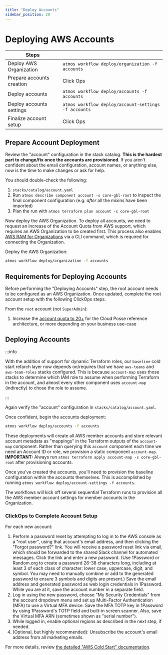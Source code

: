 ```yaml
---
title: "Deploy Accounts"
sidebar_position: 20
---
```


# Deploying AWS Accounts

| Steps                     |                                                      |
| ------------------------- | ---------------------------------------------------- |
| Deploy AWS Organization   | `atmos workflow deploy/organization -f accounts`     |
| Prepare accounts creation | Click Ops                                            |
| Deploy accounts           | `atmos workflow deploy/accounts -f accounts`         |
| Deploy accounts settings  | `atmos workflow deploy/account-settings -f accounts` |
| Finalize account setup    | Click Ops                                            |

## Prepare Account Deployment

Review the "account" configuration in the stack catalog. **This is the hardest part to change/fix once the accounts are
provisioned**. If you aren't confident about the email configuration, account names, or anything else, now is the time
to make changes or ask for help.

You should double-check the following:

1. `stacks/catalog/account.yaml`
2. Run `atmos describe component account -s core-gbl-root` to inspect the final component configuration (e.g. _after_
   all the mixins have been imported)
3. Plan the run with `atmos terraform plan account -s core-gbl-root`

Now deploy the AWS Organization. To deploy all accounts, we need to request an increase of the Account Quota from AWS
support, which requires an AWS Organization to be created first. This process also enables
[AWS RAM for Organizations](https://docs.aws.amazon.com/organizations/latest/userguide/orgs_manage_policies_enable-ram.html)
via a CLI command, which is required for connecting the Organization.

Deploy the AWS Organization:

```bash
atmos workflow deploy/organization -f accounts
```

## Requirements for Deploying Accounts

Before performing the "Deploying Accounts" step, the root account needs to be configured as an AWS Organization. Once
updated, complete the root account setup with the following ClickOps steps.

From the `root` account (not `SuperAdmin`):

1. Increase the
   [account quota to 20+](https://us-east-1.console.aws.amazon.com/servicequotas/home/services/organizations/quotas) for
   the Cloud Posse reference architecture, or more depending on your business use-case

## Deploying Accounts

:::info

With the addition of support for dynamic Terraform roles, our `baseline` cold start refarch layer now depends
on/requires that we have `aws-teams` and `aws-team-roles` stacks configured. This is because `account-map` uses those
stacks to determine which IAM role to assume when performing Terraform in the account, and almost every other component
uses `account-map` (indirectly) to chose the role to assume.

:::

Again verify the "account" configuration in `stacks/catalog/account.yaml`.

Once confident, begin the accounts deployment:

```bash
atmos workflow deploy/accounts -f accounts
```

These deployments will create all AWS member accounts and store relevant account metadata as "mappings" in the Terraform
outputs of the `account-map` component. Rather than querying this `account` component each time we need an Account ID or
role, we provision a static component `account-map`. **IMPORTANT:** Always run
`atmos terraform apply account-map -s core-gbl-root` after provisioning accounts.

Once you've created the accounts, you'll need to provision the baseline configuration within the accounts themselves.
This is accomplished by running `atmos workflow deploy/account-settings -f accounts`.

The workflows will kick off several sequential Terraform runs to provision all the AWS member account settings for
member accounts in the Organization.

### ClickOps to Complete Account Setup

For each new account:

1. Perform a password reset by attempting to log in to the AWS console as a "root user", using that account's email
   address, and then clicking the "Forgot password?" link. You will receive a password reset link via email, which
   should be forwarded to the shared Slack channel for automated messages. Click the link and enter a new password. (Use
   1Password or Random.org to create a password 26-38 characters long, including at least 3 of each class of character:
   lower case, uppercase, digit, and symbol. You may need to manually combine or add to the generated password to ensure
   3 symbols and digits are present.) Save the email address and generated password as web login credentials in
   1Password. While you are at it, save the account number in a separate field.
1. Log in using the new password, choose "My Security Credentials" from the account dropdown menu and set up
   Multi-Factor Authentication (MFA) to use a Virtual MFA device. Save the MFA TOTP key in 1Password by using
   1Password's TOTP field and built-in screen scanner. Also, save the Virtual MFA ARN (sometimes shown as "serial
   number").
1. While logged in, enable optional regions as described in the next step, if needed.
1. (Optional, but highly recommended): Unsubscribe the account's email address from all marketing emails.

For more details, review
[the detailed "AWS Cold Start" documentation](/layers/accounts/tutorials/manual-configuration/#configure-root-account-credentials-for-each-account).
